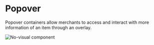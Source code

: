 # Popover

Popover containers allow merchants to access and interact with more information of an item through an overlay.

![No-visual component](public/assets/no-visual-component.webp)